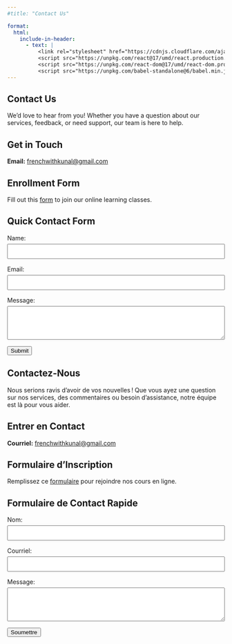 ```yaml
---
#title: "Contact Us"

format:
  html:
    include-in-header:
      - text: |
          <link rel="stylesheet" href="https://cdnjs.cloudflare.com/ajax/libs/font-awesome/6.0.0/css/all.min.css">
          <script src="https://unpkg.com/react@17/umd/react.production.min.js"></script>
          <script src="https://unpkg.com/react-dom@17/umd/react-dom.production.min.js"></script>
          <script src="https://unpkg.com/babel-standalone@6/babel.min.js"></script>
---
```



::: {.content-visible when-profile="english"}

# Contact Us 

We'd love to hear from you! Whether you have a question about our services, feedback, or need support, our team is here to help.

## Get in Touch

**Email:** [frenchwithkunal\@gmail.com](mailto:frenchwithkunal@gmail.com)

## Enrollment Form

Fill out this [form](https://forms.gle/UGptE4egRewexaSK7) to join our online learning classes.

## Quick Contact Form


<form id="contactForm" action="#" method="post">

<div style="margin-bottom: 15px;">
  <label for="name" style="display: block; margin-bottom: 5px;">Name:</label>
  <input type="text" id="name" name="name" required style="width: 100%; padding: 8px;">
</div>

<div style="margin-bottom: 15px;">
  <label for="email" style="display: block; margin-bottom: 5px;">Email:</label>
  <input type="email" id="email" name="email" required style="width: 100%; padding: 8px;">
</div>

<div style="margin-bottom: 15px;">
  <label for="message" style="display: block; margin-bottom: 5px;">Message:</label>
  <textarea id="message" name="message" rows="4" required style="width: 100%; padding: 8px;"></textarea>
</div>

<button type="submit">
  Submit
</button>
</form>

<script>
document.getElementById('contactForm').addEventListener('submit', async function(e) {
  e.preventDefault();

  const formData = {
    name: document.getElementById('name').value,
    email: document.getElementById('email').value,
    message: document.getElementById('message').value
  };

  try {
    const response = await fetch('https://frenchwithkunal-cdf6ea3f88ce.herokuapp.com/api/v1/responses/create-response', {
      method: 'POST',
      headers: {
        'Content-Type': 'application/json'
      },
      body: JSON.stringify(formData)
    });

    if (response.ok) {
      alert('Thank you for your message! We will get back to you soon.');
      this.reset();
    } else {
      alert('There was an issue submitting your message. Please try again later.');
    }
  } catch (error) {
    console.error('Error:', error);
    alert('An error occurred. Please try again later.');
  }
});
</script>

:::

::: {.content-visible when-profile="french"}
# Contactez-Nous

Nous serions ravis d'avoir de vos nouvelles ! Que vous ayez une question sur nos services, des commentaires ou besoin d'assistance, notre équipe est là pour vous aider.

## Entrer en Contact

**Courriel:** [frenchwithkunal\@gmail.com](mailto:frenchwithkunal@gmail.com)

## Formulaire d'Inscription

Remplissez ce [formulaire](https://forms.gle/UGptE4egRewexaSK7) pour rejoindre nos cours en ligne.

## Formulaire de Contact Rapide


<form id="contactFormFrench" action="#" method="post">

<div style="margin-bottom: 15px;">
  <label for="nameFrench" style="display: block; margin-bottom: 5px;">Nom:</label>
  <input type="text" id="nameFrench" name="name" required style="width: 100%; padding: 8px;">
</div>

<div style="margin-bottom: 15px;">
  <label for="emailFrench" style="display: block; margin-bottom: 5px;">Courriel:</label>
  <input type="email" id="emailFrench" name="email" required style="width: 100%; padding: 8px;">
</div>

<div style="margin-bottom: 15px;">
  <label for="messageFrench" style="display: block; margin-bottom: 5px;">Message:</label>
  <textarea id="messageFrench" name="message" rows="4" required style="width: 100%; padding: 8px;"></textarea>
</div>

<button type="submit">
  Soumettre
</button>

</form>

<script>
document.getElementById('contactFormFrench').addEventListener('submit', async function(e) {
  e.preventDefault();

  const formData = {
    name: document.getElementById('nameFrench').value,
    email: document.getElementById('emailFrench').value,
    message: document.getElementById('messageFrench').value
  };

  try {
    const response = await fetch('https://frenchwithkunal-cdf6ea3f88ce.herokuapp.com/api/v1/responses/create-response', {
      method: 'POST',
      headers: {
        'Content-Type': 'application/json'
      },
      body: JSON.stringify(formData)
    });

    if (response.ok) {
      alert('Merci pour votre message ! Nous vous répondrons bientôt.');
      this.reset();
    } else {
      alert('Un problème est survenu lors de l\'envoi de votre message. Veuillez réessayer plus tard.');
    }
  } catch (error) {
    console.error('Erreur:', error);
    alert('Une erreur s\'est produite. Veuillez réessayer plus tard.');
  }
});
</script>


:::